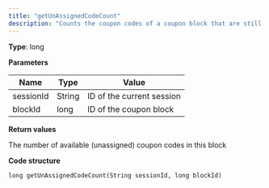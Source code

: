 ```yaml
---
title: "getUnAssignedCodeCount"
description: "Counts the coupon codes of a coupon block that are still available in Optimizely Campaign."
---
```


**Type**: long

**Parameters**

| Name      | Type   | Value                     |
| --------- | ------ | ------------------------- |
| sessionId | String | ID of the current session |
| blockId   | long   | ID of the coupon block    |

**Return values**

The number of available (unassigned) coupon codes in this block

**Code structure**

`long getUnAssignedCodeCount(String sessionId, long blockId)
`